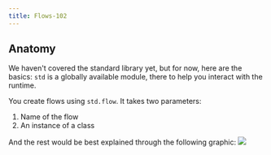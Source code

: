 ```yaml
---
title: Flows-102
---
```


## Anatomy
We haven't covered the standard library yet, but for now, here are the basics: `std` is a globally available
module, there to help you interact with the runtime.

You create flows using `std.flow`. It takes two parameters:
1. Name of the flow
2. An instance of a class

And the rest would be best explained through the following graphic:
![](/images/std-flow.png)
